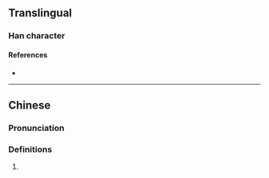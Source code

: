 {{character info/new}}
==Translingual==

===Han character===
{{Han char|rn=79|rad=殳|as=05|sn=9|four=07147|canj=YGHNE|ids=⿰主殳}}

====References====
* {{Han ref|kx=0584.260|dkj=16622|dj=0977.140|hdz=32156.010|uh=6BB6|ud=27574|bh=CF67|bd=53095}}

----

==Chinese==
{{zh-forms}}

===Pronunciation===
{{zh-pron
|m=zhù
|c=zyu3
|h=pfs=
|md=
|mn=
|w=
|mc=y
|oc=y
|cat=
}}

===Definitions===
{{zh-hanzi}}

# {{rfdef|zh}}